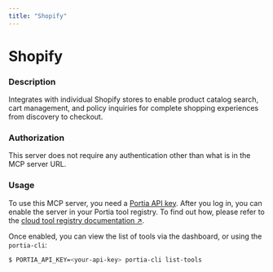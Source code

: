 ```yaml
---
title: "Shopify"
---
```

<!-- WARNING: This file is auto-generated by generate_tool_docs.py. Do not edit manually. -->


# Shopify

### Description

Integrates with individual Shopify stores to enable product catalog search, cart management, and policy inquiries for complete shopping experiences from discovery to checkout.

### Authorization

This server does not require any authentication other than what is in the MCP server URL.

### Usage

To use this MCP server, you need a [Portia API key](/setup-account). After you log in, you can enable the server in your Portia tool registry. To find out how, please refer to the [cloud tool registry documentation ↗](/cloud-tool-registry).

Once enabled, you can view the list of tools via the dashboard, or using the `portia-cli`:

```bash
$ PORTIA_API_KEY=<your-api-key> portia-cli list-tools
```

